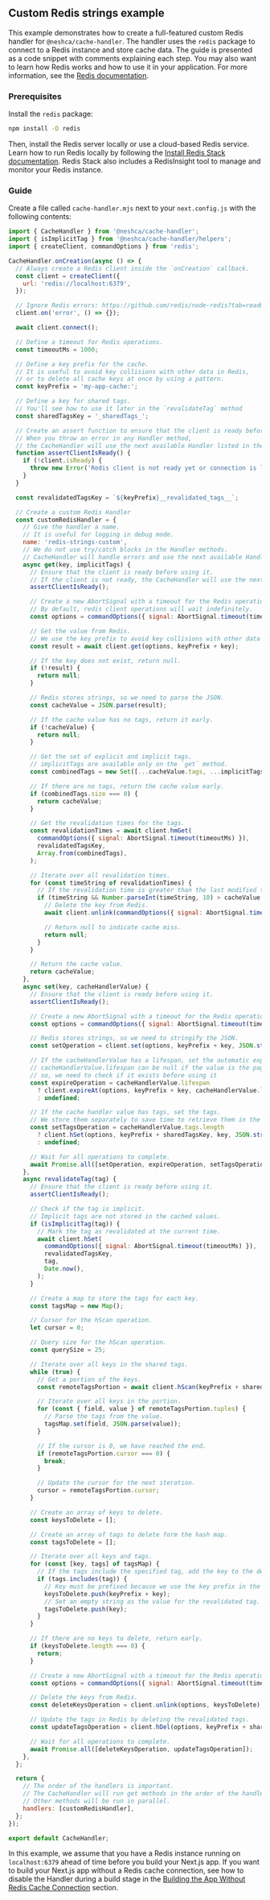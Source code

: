 ## Custom Redis strings example

This example demonstrates how to create a full-featured custom Redis handler for `@neshca/cache-handler`. The handler uses the `redis` package to connect to a Redis instance and store cache data. The guide is presented as a code snippet with comments explaining each step. You may also want to learn how Redis works and how to use it in your application. For more information, see the [Redis documentation](https://redis.io/documentation).

### Prerequisites

Install the `redis` package:

```sh npm2yarn copy
npm install -D redis
```

Then, install the Redis server locally or use a cloud-based Redis service. Learn how to run Redis locally by following the [Install Redis Stack documentation](https://redis.io/docs/install/install-stack/docker/). Redis Stack also includes a RedisInsight tool to manage and monitor your Redis instance.

### Guide

Create a file called `cache-handler.mjs` next to your `next.config.js` with the following contents:

```js filename="cache-handler.mjs" copy
import { CacheHandler } from '@neshca/cache-handler';
import { isImplicitTag } from '@neshca/cache-handler/helpers';
import { createClient, commandOptions } from 'redis';

CacheHandler.onCreation(async () => {
  // Always create a Redis client inside the `onCreation` callback.
  const client = createClient({
    url: 'redis://localhost:6379',
  });

  // Ignore Redis errors: https://github.com/redis/node-redis?tab=readme-ov-file#events.
  client.on('error', () => {});

  await client.connect();

  // Define a timeout for Redis operations.
  const timeoutMs = 1000;

  // Define a key prefix for the cache.
  // It is useful to avoid key collisions with other data in Redis,
  // or to delete all cache keys at once by using a pattern.
  const keyPrefix = 'my-app-cache:';

  // Define a key for shared tags.
  // You'll see how to use it later in the `revalidateTag` method
  const sharedTagsKey = '_sharedTags_';

  // Create an assert function to ensure that the client is ready before using it.
  // When you throw an error in any Handler method,
  // the CacheHandler will use the next available Handler listed in the `handlers` array.
  function assertClientIsReady() {
    if (!client.isReady) {
      throw new Error('Redis client is not ready yet or connection is lost.');
    }
  }

  const revalidatedTagsKey = `${keyPrefix}__revalidated_tags__`;

  // Create a custom Redis Handler
  const customRedisHandler = {
    // Give the handler a name.
    // It is useful for logging in debug mode.
    name: 'redis-strings-custom',
    // We do not use try/catch blocks in the Handler methods.
    // CacheHandler will handle errors and use the next available Handler.
    async get(key, implicitTags) {
      // Ensure that the client is ready before using it.
      // If the client is not ready, the CacheHandler will use the next available Handler.
      assertClientIsReady();

      // Create a new AbortSignal with a timeout for the Redis operation.
      // By default, redis client operations will wait indefinitely.
      const options = commandOptions({ signal: AbortSignal.timeout(timeoutMs) });

      // Get the value from Redis.
      // We use the key prefix to avoid key collisions with other data in Redis.
      const result = await client.get(options, keyPrefix + key);

      // If the key does not exist, return null.
      if (!result) {
        return null;
      }

      // Redis stores strings, so we need to parse the JSON.
      const cacheValue = JSON.parse(result);

      // If the cache value has no tags, return it early.
      if (!cacheValue) {
        return null;
      }

      // Get the set of explicit and implicit tags.
      // implicitTags are available only on the `get` method.
      const combinedTags = new Set([...cacheValue.tags, ...implicitTags]);

      // If there are no tags, return the cache value early.
      if (combinedTags.size === 0) {
        return cacheValue;
      }

      // Get the revalidation times for the tags.
      const revalidationTimes = await client.hmGet(
        commandOptions({ signal: AbortSignal.timeout(timeoutMs) }),
        revalidatedTagsKey,
        Array.from(combinedTags),
      );

      // Iterate over all revalidation times.
      for (const timeString of revalidationTimes) {
        // If the revalidation time is greater than the last modified time of the cache value,
        if (timeString && Number.parseInt(timeString, 10) > cacheValue.lastModified) {
          // Delete the key from Redis.
          await client.unlink(commandOptions({ signal: AbortSignal.timeout(timeoutMs) }), keyPrefix + key);

          // Return null to indicate cache miss.
          return null;
        }
      }

      // Return the cache value.
      return cacheValue;
    },
    async set(key, cacheHandlerValue) {
      // Ensure that the client is ready before using it.
      assertClientIsReady();

      // Create a new AbortSignal with a timeout for the Redis operation.
      const options = commandOptions({ signal: AbortSignal.timeout(timeoutMs) });

      // Redis stores strings, so we need to stringify the JSON.
      const setOperation = client.set(options, keyPrefix + key, JSON.stringify(cacheHandlerValue));

      // If the cacheHandlerValue has a lifespan, set the automatic expiration.
      // cacheHandlerValue.lifespan can be null if the value is the page from the Pages Router without getStaticPaths or with `fallback: false`
      // so, we need to check if it exists before using it
      const expireOperation = cacheHandlerValue.lifespan
        ? client.expireAt(options, keyPrefix + key, cacheHandlerValue.lifespan.expireAt)
        : undefined;

      // If the cache handler value has tags, set the tags.
      // We store them separately to save time to retrieve them in the `revalidateTag` method.
      const setTagsOperation = cacheHandlerValue.tags.length
        ? client.hSet(options, keyPrefix + sharedTagsKey, key, JSON.stringify(cacheHandlerValue.tags))
        : undefined;

      // Wait for all operations to complete.
      await Promise.all([setOperation, expireOperation, setTagsOperation]);
    },
    async revalidateTag(tag) {
      // Ensure that the client is ready before using it.
      assertClientIsReady();

      // Check if the tag is implicit.
      // Implicit tags are not stored in the cached values.
      if (isImplicitTag(tag)) {
        // Mark the tag as revalidated at the current time.
        await client.hSet(
          commandOptions({ signal: AbortSignal.timeout(timeoutMs) }),
          revalidatedTagsKey,
          tag,
          Date.now(),
        );
      }

      // Create a map to store the tags for each key.
      const tagsMap = new Map();

      // Cursor for the hScan operation.
      let cursor = 0;

      // Query size for the hScan operation.
      const querySize = 25;

      // Iterate over all keys in the shared tags.
      while (true) {
        // Get a portion of the keys.
        const remoteTagsPortion = await client.hScan(keyPrefix + sharedTagsKey, cursor, { COUNT: querySize });

        // Iterate over all keys in the portion.
        for (const { field, value } of remoteTagsPortion.tuples) {
          // Parse the tags from the value.
          tagsMap.set(field, JSON.parse(value));
        }

        // If the cursor is 0, we have reached the end.
        if (remoteTagsPortion.cursor === 0) {
          break;
        }

        // Update the cursor for the next iteration.
        cursor = remoteTagsPortion.cursor;
      }

      // Create an array of keys to delete.
      const keysToDelete = [];

      // Create an array of tags to delete form the hash map.
      const tagsToDelete = [];

      // Iterate over all keys and tags.
      for (const [key, tags] of tagsMap) {
        // If the tags include the specified tag, add the key to the delete list.
        if (tags.includes(tag)) {
          // Key must be prefixed because we use the key prefix in the set method.
          keysToDelete.push(keyPrefix + key);
          // Set an empty string as the value for the revalidated tag.
          tagsToDelete.push(key);
        }
      }

      // If there are no keys to delete, return early.
      if (keysToDelete.length === 0) {
        return;
      }

      // Create a new AbortSignal with a timeout for the Redis operation.
      const options = commandOptions({ signal: AbortSignal.timeout(timeoutMs) });

      // Delete the keys from Redis.
      const deleteKeysOperation = client.unlink(options, keysToDelete);

      // Update the tags in Redis by deleting the revalidated tags.
      const updateTagsOperation = client.hDel(options, keyPrefix + sharedTagsKey, tagsToDelete);

      // Wait for all operations to complete.
      await Promise.all([deleteKeysOperation, updateTagsOperation]);
    },
  };

  return {
    // The order of the handlers is important.
    // The CacheHandler will run get methods in the order of the handlers array.
    // Other methods will be run in parallel.
    handlers: [customRedisHandler],
  };
});

export default CacheHandler;
```

In this example, we assume that you have a Redis instance running on `localhost:6379` ahead of time before you build your Next.js app. If you want to build your Next.js app without a Redis cache connection, see how to disable the Handler during a build stage in the [Building the App Without Redis Cache Connection](/configuration/opt-out-cache-on-build) section.
